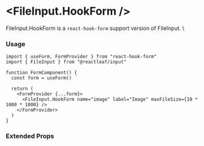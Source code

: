 
<Meta name="HookForm" of={Stories} />

# \<FileInput.HookForm />

FileInput.HookForm is a `react-hook-form` support version of FileInput. \

<Canvas of={Stories.HookForm} />

### Usage

```tsx
import { useForm, FormProvider } from "react-hook-form"
import { FileInput } from "@reactleaf/input"

function FormComponent() {
  const form = useForm()

  return (
    <FormProvider {...form}>
      <FileInput.HookForm name="image" label="Image" maxFileSize={10 * 1000 * 1000} />
    </FormProvider>
  )
}
```

### Extended Props

<ArgTypes of={Stories.HookForm} />
